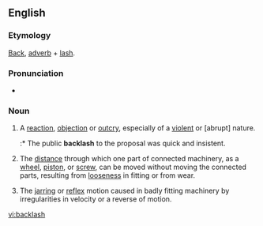 ==English==

===Etymology===
[[Back]], [[adverb]] + [[lash]].

===Pronunciation===
<!--This needs attention from someone who knows what they're doing :\Back"lash`\-->
*{{audio|en-us-backlash.ogg|Audio (US)}}

===Noun===
{{en-noun|es}}
# A [[reaction]], [[objection]] or [[outcry]], especially of a [[violent]] or [abrupt] nature.
#:* The public '''backlash''' to the proposal was quick and insistent.
# {{context|mechanical}} The [[distance]] through which one part of connected machinery, as a [[wheel]], [[piston]], or [[screw]], can be moved without moving the connected parts, resulting from [[loose]]ness in fitting or from wear.
# The [[jarring]] or [[reflex]] motion caused in badly fitting machinery by irregularities in velocity or a reverse of motion.

[[vi:backlash]]